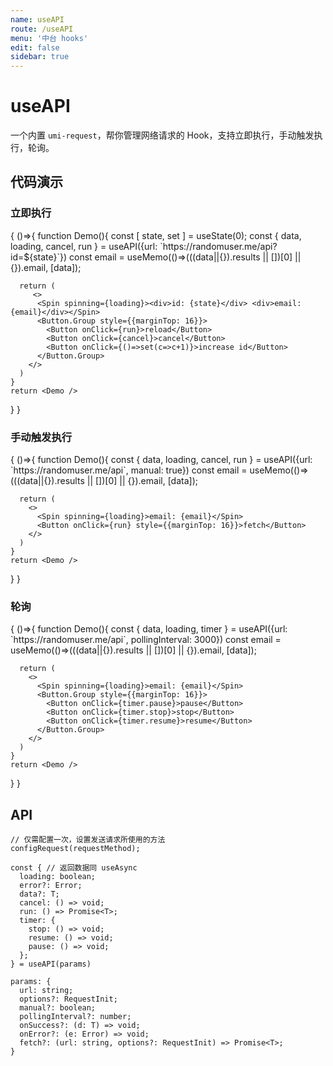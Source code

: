 ```yaml
---
name: useAPI
route: /useAPI
menu: '中台 hooks'
edit: false
sidebar: true
---
```



# useAPI

一个内置 `umi-request`，帮你管理网络请求的 Hook，支持立即执行，手动触发执行，轮询。

## 代码演示

### 立即执行

<Playground>
{
  ()=>{
    function Demo(){
      const [ state, set ] = useState(0);
      const { data, loading, cancel, run } = useAPI({url: `https://randomuser.me/api?id=${state}`})
      const email = useMemo(()=>(((data||{}).results || [])[0] || {}).email, [data]);

      return (
         <>
          <Spin spinning={loading}><div>id: {state}</div> <div>email: {email}</div></Spin>
          <Button.Group style={{marginTop: 16}}>
            <Button onClick={run}>reload</Button>
            <Button onClick={cancel}>cancel</Button>
            <Button onClick={()=>set(c=>c+1)}>increase id</Button>
          </Button.Group>
        </>
      )
    }
    return <Demo />
  }
}
</Playground>

### 手动触发执行

<Playground>
{
  ()=>{
    function Demo(){
      const { data, loading, cancel, run } = useAPI({url: `https://randomuser.me/api`, manual: true})
      const email = useMemo(()=>(((data||{}).results || [])[0] || {}).email, [data]);

      return (
        <>
          <Spin spinning={loading}>email: {email}</Spin>
          <Button onClick={run} style={{marginTop: 16}}>fetch</Button>
        </>
      )
    }
    return <Demo />
  }
}
</Playground>

### 轮询

<Playground>
{
  ()=>{
    function Demo(){
      const { data, loading, timer } = useAPI({url: `https://randomuser.me/api`, pollingInterval: 3000})
      const email = useMemo(()=>(((data||{}).results || [])[0] || {}).email, [data]);

      return (
        <>
          <Spin spinning={loading}>email: {email}</Spin>
          <Button.Group style={{marginTop: 16}}>
            <Button onClick={timer.pause}>pause</Button>
            <Button onClick={timer.stop}>stop</Button>
            <Button onClick={timer.resume}>resume</Button>
          </Button.Group>
        </>
      )
    }
    return <Demo />
  }
}
</Playground>

## API

```
// 仅需配置一次，设置发送请求所使用的方法
configRequest(requestMethod);

const { // 返回数据同 useAsync
  loading: boolean;
  error?: Error;
  data?: T;
  cancel: () => void;
  run: () => Promise<T>;
  timer: {
    stop: () => void;
    resume: () => void;
    pause: () => void;
  };
} = useAPI(params)

params: {
  url: string;
  options?: RequestInit;
  manual?: boolean;
  pollingInterval?: number;
  onSuccess?: (d: T) => void;
  onError?: (e: Error) => void;
  fetch?: (url: string, options?: RequestInit) => Promise<T>;
}
```